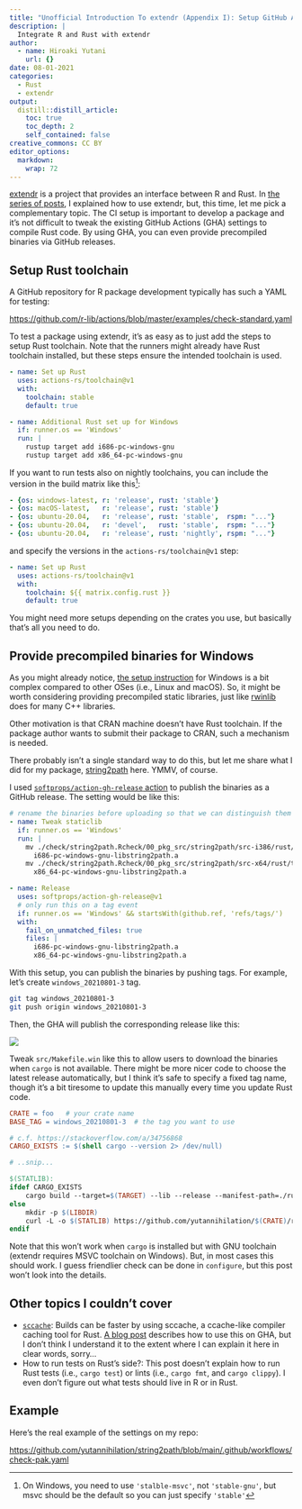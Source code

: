 ```yaml
---
title: "Unofficial Introduction To extendr (Appendix I): Setup GitHub Actions CI"
description: |
  Integrate R and Rust with extendr
author:
  - name: Hiroaki Yutani
    url: {}
date: 08-01-2021
categories:
  - Rust
  - extendr
output:
  distill::distill_article:
    toc: true
    toc_depth: 2
    self_contained: false
creative_commons: CC BY
editor_options: 
  markdown: 
    wrap: 72
---
```


[extendr](https://github.com/extendr/extendr) is a project that provides
an interface between R and Rust. In [the series of posts](https://yutani.rbind.io/#category:extendr), 
I explained how to use extendr, but, this time, let me pick a complementary topic.
The CI setup is important to develop a package and it's not difficult to tweak
the existing GitHub Actions (GHA) settings to compile Rust code. By using GHA,
you can even provide precompiled binaries via GitHub releases.

## Setup Rust toolchain

A GitHub repository for R package development typically has such a YAML for testing:

<https://github.com/r-lib/actions/blob/master/examples/check-standard.yaml>

To test a package using extendr, it's as easy as to just add the steps to setup
Rust toolchain. Note that the runners might already have Rust toolchain installed,
but these steps ensure the intended toolchain is used.

``` yaml
- name: Set up Rust
  uses: actions-rs/toolchain@v1
  with:
    toolchain: stable
    default: true

- name: Additional Rust set up for Windows
  if: runner.os == 'Windows'
  run: |
    rustup target add i686-pc-windows-gnu
    rustup target add x86_64-pc-windows-gnu
```

If you want to run tests also on nightly toolchains, you can include the version
in the build matrix like this[^windows-msvc]:

[^windows-msvc]: On Windows, you need to use `'stalble-msvc'`, not `'stable-gnu'`, 
but msvc should be the default so you can just specify `'stable'`

``` yaml
- {os: windows-latest, r: 'release', rust: 'stable'}
- {os: macOS-latest,   r: 'release', rust: 'stable'}
- {os: ubuntu-20.04,   r: 'release', rust: 'stable',  rspm: "..."}
- {os: ubuntu-20.04,   r: 'devel',   rust: 'stable',  rspm: "..."}
- {os: ubuntu-20.04,   r: 'release', rust: 'nightly', rspm: "..."}
```

and specify the versions in the `actions-rs/toolchain@v1` step:

``` yaml
- name: Set up Rust
  uses: actions-rs/toolchain@v1
  with:
    toolchain: ${{ matrix.config.rust }}
    default: true
```

You might need more setups depending on the crates you use, but basically
that's all you need to do.

## Provide precompiled binaries for Windows

As you might already notice, [the setup instruction](https://github.com/extendr/libR-sys/#installation)
for Windows is a bit complex compared to other OSes (i.e., Linux and macOS).
So, it might be worth considering providing precompiled static libraries, just
like [rwinlib](https://github.com/rwinlib) does for many C++ libraries.

Other motivation is that CRAN machine doesn't have Rust toolchain. If the package
author wants to submit their package to CRAN, such a mechanism is needed.

There probably isn't a single standard way to do this, but let me share what I
did for my package, [string2path](https://github.com/yutannihilation/string2path)
here. YMMV, of course.

I used [`softprops/action-gh-release` action](https://github.com/softprops/action-gh-release)
to publish the binaries as a GitHub release. The setting would be like this:

``` yaml
# rename the binaries before uploading so that we can distinguish them easily.
- name: Tweak staticlib
  if: runner.os == 'Windows'
  run: |
    mv ./check/string2path.Rcheck/00_pkg_src/string2path/src-i386/rust/target/i686-pc-windows-gnu/release/libstring2path.a \
      i686-pc-windows-gnu-libstring2path.a
    mv ./check/string2path.Rcheck/00_pkg_src/string2path/src-x64/rust/target/x86_64-pc-windows-gnu/release/libstring2path.a \
      x86_64-pc-windows-gnu-libstring2path.a

- name: Release
  uses: softprops/action-gh-release@v1
  # only run this on a tag event
  if: runner.os == 'Windows' && startsWith(github.ref, 'refs/tags/')
  with:
    fail_on_unmatched_files: true
    files: |
      i686-pc-windows-gnu-libstring2path.a
      x86_64-pc-windows-gnu-libstring2path.a
```

With this setup, you can publish the binaries by pushing tags. For example,
let's create `windows_20210801-3` tag.

``` sh
git tag windows_20210801-3
git push origin windows_20210801-3
```

Then, the GHA will publish the corresponding release like this:

![](./images/screenshot_github_release.png)

Tweak `src/Makefile.win` like this to allow users to download the binaries when
`cargo` is not available. There might be more nicer code to choose the latest
release automatically, but I think it's safe to specify a fixed tag name,
though it's a bit tiresome to update this manually every time you update Rust code.

``` makefile
CRATE = foo   # your crate name
BASE_TAG = windows_20210801-3  # the tag you want to use

# c.f. https://stackoverflow.com/a/34756868
CARGO_EXISTS := $(shell cargo --version 2> /dev/null)

# ..snip...

$(STATLIB):
ifdef CARGO_EXISTS
	cargo build --target=$(TARGET) --lib --release --manifest-path=./rust/Cargo.toml
else
	mkdir -p $(LIBDIR)
	curl -L -o $(STATLIB) https://github.com/yutannihilation/$(CRATE)/releases/download/$(BASE_TAG)/$(TARGET)-lib$(CRATE).a
endif
```

Note that this won't work when `cargo` is installed but with GNU toolchain
(extendr requires MSVC toolchain on Windows). But, in most cases this should
work. I guess friendlier check can be done in `configure`, but this post won't
look into the details.

## Other topics I couldn't cover

* [`sccache`](https://github.com/mozilla/sccache): Builds can be faster by using
  sccache, a ccache-like compiler caching tool for Rust. [A blog post](https://www.infinyon.com/blog/2021/04/github-actions-best-practices/#optimizing-rusts-build-speed-with-sccache)
  describes how to use this on GHA, but I don't think I understand it to the
  extent where I can explain it here in clear words, sorry...
* How to run tests on Rust's side?: This post doesn't explain how to run Rust
  tests (i.e., `cargo test`) or lints (i.e., `cargo fmt`, and `cargo clippy`).
  I even don't figure out what tests should live in R or in Rust.

## Example

Here's the real example of the settings on my repo:

<https://github.com/yutannihilation/string2path/blob/main/.github/workflows/check-pak.yaml>
